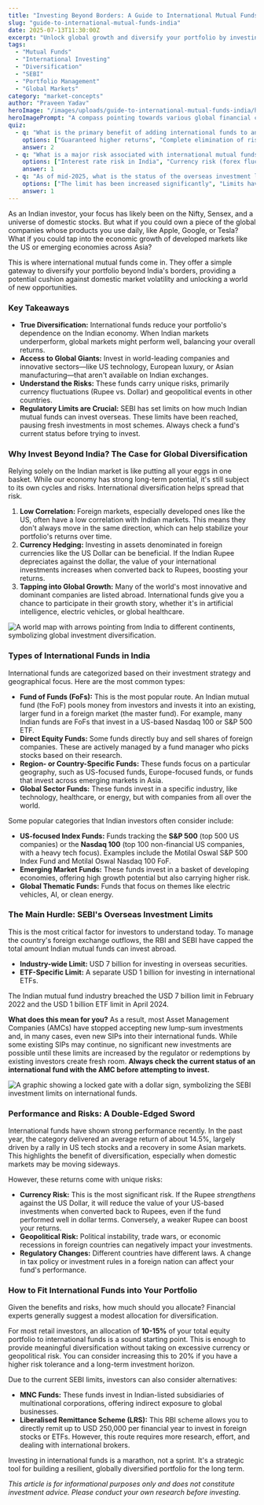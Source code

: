 ```yaml
---
title: "Investing Beyond Borders: A Guide to International Mutual Funds for Indian Investors"
slug: "guide-to-international-mutual-funds-india"
date: 2025-07-13T11:30:00Z
excerpt: "Unlock global growth and diversify your portfolio by investing in international mutual funds. Learn the benefits, risks, types of funds, and how to navigate current SEBI regulations."
tags:
  - "Mutual Funds"
  - "International Investing"
  - "Diversification"
  - "SEBI"
  - "Portfolio Management"
  - "Global Markets"
category: "market-concepts"
author: "Praveen Yadav"
heroImage: "/images/uploads/guide-to-international-mutual-funds-india/hero-image.jpg"
heroImagePrompt: "A compass pointing towards various global financial centers on a world map, symbolizing international investment opportunities for an Indian investor."
quiz:
  - q: "What is the primary benefit of adding international funds to an Indian investment portfolio?"
    options: ["Guaranteed higher returns", "Complete elimination of risk", "Geographical diversification"]
    answer: 2
  - q: "What is a major risk associated with international mutual funds for an Indian investor?"
    options: ["Interest rate risk in India", "Currency risk (forex fluctuations)", "High liquidity"]
    answer: 1
  - q: "As of mid-2025, what is the status of the overseas investment limit for Indian mutual funds?"
    options: ["The limit has been increased significantly", "Limits have been reached, pausing new investments in many funds", "There are no limits on overseas investments"]
    answer: 1
---
```


As an Indian investor, your focus has likely been on the Nifty, Sensex, and a universe of domestic stocks. But what if you could own a piece of the global companies whose products you use daily, like Apple, Google, or Tesla? What if you could tap into the economic growth of developed markets like the US or emerging economies across Asia?

This is where international mutual funds come in. They offer a simple gateway to diversify your portfolio beyond India's borders, providing a potential cushion against domestic market volatility and unlocking a world of new opportunities.

### Key Takeaways

*   **True Diversification:** International funds reduce your portfolio's dependence on the Indian economy. When Indian markets underperform, global markets might perform well, balancing your overall returns.
*   **Access to Global Giants:** Invest in world-leading companies and innovative sectors—like US technology, European luxury, or Asian manufacturing—that aren't available on Indian exchanges.
*   **Understand the Risks:** These funds carry unique risks, primarily currency fluctuations (Rupee vs. Dollar) and geopolitical events in other countries.
*   **Regulatory Limits are Crucial:** SEBI has set limits on how much Indian mutual funds can invest overseas. These limits have been reached, pausing fresh investments in most schemes. Always check a fund's current status before trying to invest.

### Why Invest Beyond India? The Case for Global Diversification

Relying solely on the Indian market is like putting all your eggs in one basket. While our economy has strong long-term potential, it's still subject to its own cycles and risks. International diversification helps spread that risk.

1.  **Low Correlation:** Foreign markets, especially developed ones like the US, often have a low correlation with Indian markets. This means they don't always move in the same direction, which can help stabilize your portfolio's returns over time.
2.  **Currency Hedging:** Investing in assets denominated in foreign currencies like the US Dollar can be beneficial. If the Indian Rupee depreciates against the dollar, the value of your international investments increases when converted back to Rupees, boosting your returns.
3.  **Tapping into Global Growth:** Many of the world's most innovative and dominant companies are listed abroad. International funds give you a chance to participate in their growth story, whether it's in artificial intelligence, electric vehicles, or global healthcare.

![A world map with arrows pointing from India to different continents, symbolizing global investment diversification.](/images/uploads/guide-to-international-mutual-funds-india/global-diversification-map.png)

### Types of International Funds in India

International funds are categorized based on their investment strategy and geographical focus. Here are the most common types:

*   **Fund of Funds (FoFs):** This is the most popular route. An Indian mutual fund (the FoF) pools money from investors and invests it into an existing, larger fund in a foreign market (the master fund). For example, many Indian funds are FoFs that invest in a US-based Nasdaq 100 or S&P 500 ETF.
*   **Direct Equity Funds:** Some funds directly buy and sell shares of foreign companies. These are actively managed by a fund manager who picks stocks based on their research.
*   **Region- or Country-Specific Funds:** These funds focus on a particular geography, such as US-focused funds, Europe-focused funds, or funds that invest across emerging markets in Asia.
*   **Global Sector Funds:** These funds invest in a specific industry, like technology, healthcare, or energy, but with companies from all over the world.

Some popular categories that Indian investors often consider include:
*   **US-focused Index Funds:** Funds tracking the **S&P 500** (top 500 US companies) or the **Nasdaq 100** (top 100 non-financial US companies, with a heavy tech focus). Examples include the Motilal Oswal S&P 500 Index Fund and Motilal Oswal Nasdaq 100 FoF.
*   **Emerging Market Funds:** These funds invest in a basket of developing economies, offering high growth potential but also carrying higher risk.
*   **Global Thematic Funds:** Funds that focus on themes like electric vehicles, AI, or clean energy.

### The Main Hurdle: SEBI's Overseas Investment Limits

This is the most critical factor for investors to understand today. To manage the country's foreign exchange outflows, the RBI and SEBI have capped the total amount Indian mutual funds can invest abroad.

*   **Industry-wide Limit:** USD 7 billion for investing in overseas securities.
*   **ETF-Specific Limit:** A separate USD 1 billion for investing in international ETFs.

The Indian mutual fund industry breached the USD 7 billion limit in February 2022 and the USD 1 billion ETF limit in April 2024.

**What does this mean for you?**
As a result, most Asset Management Companies (AMCs) have stopped accepting new lump-sum investments and, in many cases, even new SIPs into their international funds. While some existing SIPs may continue, no significant new investments are possible until these limits are increased by the regulator or redemptions by existing investors create fresh room. **Always check the current status of an international fund with the AMC before attempting to invest.**

![A graphic showing a locked gate with a dollar sign, symbolizing the SEBI investment limits on international funds.](/images/uploads/guide-to-international-mutual-funds-india/sebi-investment-limits.png)

### Performance and Risks: A Double-Edged Sword

International funds have shown strong performance recently. In the past year, the category delivered an average return of about 14.5%, largely driven by a rally in US tech stocks and a recovery in some Asian markets. This highlights the benefit of diversification, especially when domestic markets may be moving sideways.

However, these returns come with unique risks:

*   **Currency Risk:** This is the most significant risk. If the Rupee *strengthens* against the US Dollar, it will reduce the value of your US-based investments when converted back to Rupees, even if the fund performed well in dollar terms. Conversely, a weaker Rupee can boost your returns.
*   **Geopolitical Risk:** Political instability, trade wars, or economic recessions in foreign countries can negatively impact your investments.
*   **Regulatory Changes:** Different countries have different laws. A change in tax policy or investment rules in a foreign nation can affect your fund's performance.

### How to Fit International Funds into Your Portfolio

Given the benefits and risks, how much should you allocate? Financial experts generally suggest a modest allocation for diversification.

For most retail investors, an allocation of **10-15%** of your total equity portfolio to international funds is a sound starting point. This is enough to provide meaningful diversification without taking on excessive currency or geopolitical risk. You can consider increasing this to 20% if you have a higher risk tolerance and a long-term investment horizon.

Due to the current SEBI limits, investors can also consider alternatives:
*   **MNC Funds:** These funds invest in Indian-listed subsidiaries of multinational corporations, offering indirect exposure to global businesses.
*   **Liberalised Remittance Scheme (LRS):** This RBI scheme allows you to directly remit up to USD 250,000 per financial year to invest in foreign stocks or ETFs. However, this route requires more research, effort, and dealing with international brokers.

Investing in international funds is a marathon, not a sprint. It's a strategic tool for building a resilient, globally diversified portfolio for the long term.

*This article is for informational purposes only and does not constitute investment advice. Please conduct your own research before investing.*
